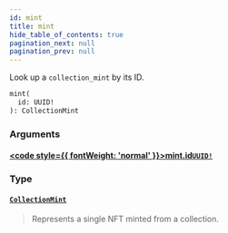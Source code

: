 ```yaml
---
id: mint
title: mint
hide_table_of_contents: true
pagination_next: null
pagination_prev: null
---
```








Look up a `collection_mint` by its ID.

```graphql
mint(
  id: UUID!
): CollectionMint
```


### Arguments

#### [<code style={{ fontWeight: 'normal' }}>mint.<b>id</b></code>](#)<Bullet />[`UUID!`](/api/scalars/uuid) <Badge class="secondary" text="non-null"/> <Badge class="secondary" text="scalar"/>
> 
> 

### Type

#### [`CollectionMint`](/api/objects/collection-mint) <Badge class="secondary" text="object"/>
> Represents a single NFT minted from a collection.
> 





